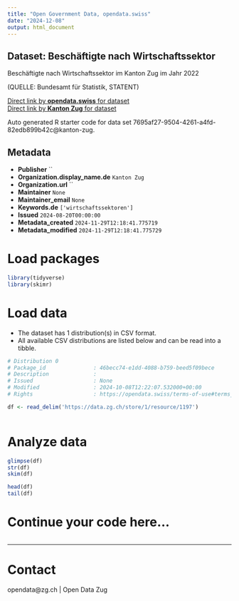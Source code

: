 ```yaml
---
title: "Open Government Data, opendata.swiss"
date: "2024-12-08"
output: html_document
---
```


## Dataset: Beschäftigte nach Wirtschaftssektor

Beschäftigte nach Wirtschaftssektor im Kanton Zug im Jahr 2022

(QUELLE: Bundesamt für Statistik, STATENT)

[Direct link by **opendata.swiss** for dataset](https://opendata.swiss/de/dataset/beschaftigte-nach-wirtschaftssektor)<br>
[Direct link by **Kanton Zug** for dataset](https://www.zg.ch/behoerden/gesundheitsdirektion/statistikfachstelle/themen/betriebe-und-unternehmen)

Auto generated R starter code for data set 7695af27-9504-4261-a4fd-82edb899b42c@kanton-zug.

## Metadata

- **Publisher** ``
- **Organization.display_name.de** `Kanton Zug`
- **Organization.url** ``
- **Maintainer** `None`
- **Maintainer_email** `None`
- **Keywords.de** `['wirtschaftssektoren']`
- **Issued** `2024-08-20T00:00:00`
- **Metadata_created** `2024-11-29T12:18:41.775719`
- **Metadata_modified** `2024-11-29T12:18:41.775729`


# Load packages

```r

library(tidyverse)
library(skimr)

```

# Load data

-   The dataset has 1 distribution(s) in CSV format.
-   All available CSV distributions are listed below and can be read into a tibble.

```r

# Distribution 0
# Package_id               : 46becc74-e1dd-4088-b759-beed5f09bece
# Description              : 
# Issued                   : None
# Modified                 : 2024-10-08T12:22:07.532000+00:00
# Rights                   : https://opendata.swiss/terms-of-use#terms_by

df <- read_delim('https://data.zg.ch/store/1/resource/1197')



```

# Analyze data

```r

glimpse(df)
str(df)
skim(df)

head(df)
tail(df)

```

# Continue your code here...

```r

```

------------------------------------------------------------------------

# Contact

opendata@zg.ch | Open Data Zug
